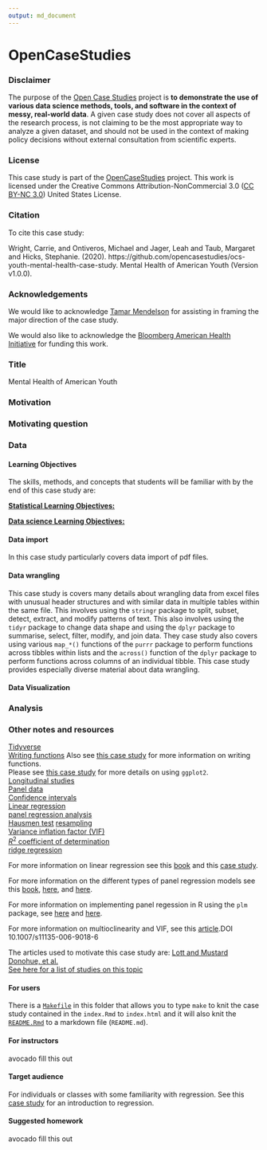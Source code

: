 ```yaml
---
output: md_document
---
```


<!-- README.md is generated from README.Rmd. Please edit that file -->

# OpenCaseStudies



### Disclaimer 

The purpose of the [Open Case
Studies](https://opencasestudies.github.io) project is **to demonstrate
the use of various data science methods, tools, and software in the
context of messy, real-world data**. A given case study does not cover
all aspects of the research process, is not claiming to be the most
appropriate way to analyze a given dataset, and should not be used in
the context of making policy decisions without external consultation
from scientific experts.

### License 

This case study is part of the [OpenCaseStudies](https://opencasestudies.github.io) project. 
This work is licensed under the Creative Commons Attribution-NonCommercial 3.0 ([CC BY-NC 3.0](https://creativecommons.org/licenses/by-nc/3.0/us/)) United States License.

### Citation 

To cite this case study:

Wright, Carrie, and Ontiveros, Michael and Jager, Leah and Taub, Margaret and Hicks, Stephanie. (2020). https://github.com/opencasestudies/ocs-youth-mental-health-case-study. Mental Health of American Youth (Version v1.0.0).

### Acknowledgements

We would like to acknowledge [Tamar Mendelson](https://www.jhsph.edu/faculty/directory/profile/1770/tamar-mendelson) for assisting in framing the major direction of the case study.

We would also like to acknowledge the [Bloomberg American Health Initiative](https://americanhealth.jhu.edu/) for funding this work. 

### Title 

Mental Health of American Youth

### Motivation 


### Motivating question


### Data   



#### Learning Objectives

The skills, methods, and concepts that students will be familiar with by the end of this case study are:

<u>**Statistical Learning Objectives:**</u> 


<u>**Data science Learning Objectives:**</u>


#### Data import 

In this case study particularly covers data import of pdf files. 

#### Data wrangling

This case study is covers many details about wrangling data from excel files with unusual header structures and with similar data in multiple tables within the same file. This involves using the `stringr` package to split, subset, detect, extract, and modify patterns of text. This also involves using the `tidyr` package to change data shape and using the `dplyr` package to summarise, select, filter, modify, and join data. They case study also covers using various `map_*()` functions of the `purrr` package to perform functions across tibbles within lists and the `across()` function of the `dplyr` package to perform functions across columns of an individual tibble. This case study provides especially diverse material about data wrangling.


#### Data Visualization


### Analysis


### Other notes and resources 

[Tidyverse](https://www.tidyverse.org/){target="_blank"}  
[Writing functions](https://r4ds.had.co.nz/functions.html){target="_blank"}
Also see [this case study](https://opencasestudies.github.io/ocs-bloomberg-vaping-case-study/){target="_blank"}  for more information on writing functions.   
Please see [this case study](https://opencasestudies.github.io/ocs-bp-co2-emissions/){target="_blank"}  for more details on using `ggplot2`.   
[Longitudinal studies](https://www.bmj.com/about-bmj/resources-readers/publications/epidemiology-uninitiated/7-longitudinal-studies){target="_blank"}   
[Panel data](https://en.wikipedia.org/wiki/Panel_data){target="_blank"}    
[Confidence intervals](https://en.wikipedia.org/wiki/Confidence_interval){target="_blank"}   
[Linear regression](https://en.wikipedia.org/wiki/Linear_regression){target="_blank"}  
[panel regression analysis](https://en.wikipedia.org/wiki/Panel_analysis){target="_blank"}   
[Hausmen test](https://en.wikipedia.org/wiki/Durbin%E2%80%93Wu%E2%80%93Hausman_test){target="_blank"} 
[resampling](https://en.wikipedia.org/wiki/Resampling_(statistics)){target="_blank"}   
[Variance inflation factor (VIF)](https://en.wikipedia.org/wiki/Variance_inflation_factor){target="_blank"}   
[$R^2$ coefficient of determination](https://en.wikipedia.org/wiki/Coefficient_of_determination){target="_blank"}   
[ridge regression](https://en.wikipedia.org/wiki/Tikhonov_regularization){target="_blank"}   

For more information on linear regression see this [book](https://rafalab.github.io/dsbook/linear-models.html#linear-regression-in-the-tidyverse){target="_blank"} and this [case study](https://opencasestudies.github.io/ocs-bp-diet/){target="_blank"}.

For more information on the different types of panel regression models see this [book](https://bookdown.org/ccolonescu/RPoE4/panel-data-models.html),  [here](https://www.bauer.uh.edu/rsusmel/phd/ec1-15.pdf), and [here](https://sites.google.com/site/econometricsacademy/econometrics-models/panel-data-models).

For more information on implementing panel regession in R using the `plm` package, see [here](https://cran.r-project.org/web/packages/plm/vignettes/plmPackage.html){target="_blank"}  and [here](http://www.princeton.edu/~otorres/Panel101R.pdf){target="_blank"}.

For more information on multioclinearity and VIF, see this [article](https://link.springer.com/content/pdf/10.1007/s11135-006-9018-6.pdf){target="_blank"}.DOI 10.1007/s11135-006-9018-6

The articles used to motivate this case study are:
[Lott and Mustard](https://chicagounbound.uchicago.edu/cgi/viewcontent.cgi?article=1150&context=law_and_economics){target="_blank"}  
[Donohue, et al.](https://www.nber.org/papers/w23510.pdf){target="_blank"}  
[See here for a list of studies on this topic ](https://en.wikipedia.org/wiki/More_Guns,_Less_Crime){target="_blank"}  


#### For users 

There is a [`Makefile`](Makefile) in this folder that allows you to type `make` to knit the case study contained in the `index.Rmd` to `index.html` and it will also knit the [`README.Rmd`](README.Rmd) to a markdown file (`README.md`). 

#### For instructors
avocado fill this out

#### Target audience 

For individuals or classes with some familiarity with regression. See this [case study](https://opencasestudies.github.io/ocs-bp-diet/){target="_blank"} for an introduction to regression. 

#### Suggested homework
avocado fill this out
